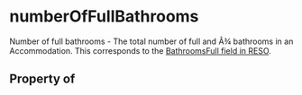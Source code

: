   

# numberOfFullBathrooms

Number of full bathrooms - The total number of full and Â¾ bathrooms in an <Link href="/Accommodation">Accommodation</Link>. This corresponds to the <a href="https://ddwiki.reso.org/display/DDW17/BathroomsFull+Field">BathroomsFull field in RESO</a>.

## Property of



